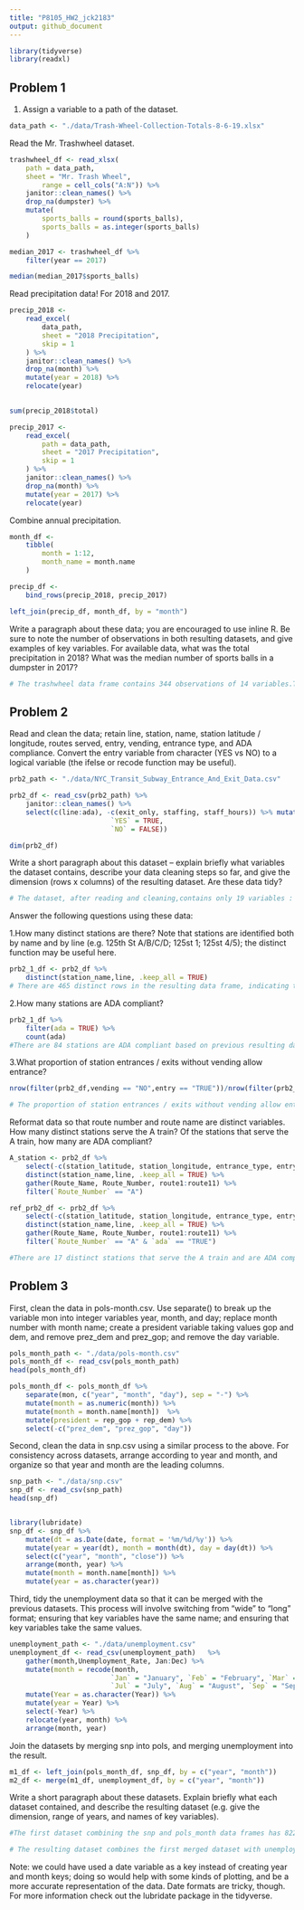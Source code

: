 ```yaml
---
title: "P8105_HW2_jck2183"
output: github_document
---
```


```r
library(tidyverse)
library(readxl)
```

## Problem 1

1. Assign a variable to a path of the dataset. 

```r
data_path <- "./data/Trash-Wheel-Collection-Totals-8-6-19.xlsx"
```

Read the Mr. Trashwheel dataset.

```r
trashwheel_df <- read_xlsx(
    path = data_path, 
    sheet = "Mr. Trash Wheel",
		range = cell_cols("A:N")) %>% 
	janitor::clean_names() %>% 
	drop_na(dumpster) %>% 
	mutate(
		sports_balls = round(sports_balls),
		sports_balls = as.integer(sports_balls)
	)

median_2017 <- trashwheel_df %>% 
    filter(year == 2017) 

median(median_2017$sports_balls)
```

Read precipitation data! For 2018 and 2017.
```r
precip_2018 <-
	read_excel(
		data_path,
		sheet = "2018 Precipitation",
		skip = 1
	) %>% 
	janitor::clean_names() %>% 
	drop_na(month) %>% 
	mutate(year = 2018) %>% 
	relocate(year) 
    

sum(precip_2018$total)

precip_2017 <- 
	read_excel(
		path = data_path,
		sheet = "2017 Precipitation",
		skip = 1
	) %>% 
	janitor::clean_names() %>% 
	drop_na(month) %>% 
	mutate(year = 2017) %>% 
	relocate(year)
```

Combine annual precipitation.

```r
month_df <- 
	tibble(
		month = 1:12,
		month_name = month.name
	)

precip_df <- 
	bind_rows(precip_2018, precip_2017)

left_join(precip_df, month_df, by = "month")
```
Write a paragraph about these data; you are encouraged to use inline R. Be sure to note the number of observations in both resulting datasets, and give examples of key variables. For available data, what was the total precipitation in 2018? What was the median number of sports balls in a dumpster in 2017?

```r
# The trashwheel data frame contains 344 observations of 14 variables.The 2017 precipitation contains 12 observations of 3 variables and so does 2018 precipitation. The key variables can be the month or the year. In this practice, we used month as key variable. The total precipitation in 2018 is 70.33 while the median number of sports balls in a dumpster in 2017 is 8.
```


## Problem 2

Read and clean the data; retain line, station, name, station latitude / longitude, routes served, entry, vending, entrance type, and ADA compliance. Convert the entry variable from character (YES vs NO) to a logical variable (the ifelse or recode function may be useful).

```r
prb2_path <- "./data/NYC_Transit_Subway_Entrance_And_Exit_Data.csv"

prb2_df <- read_csv(prb2_path) %>% 
    janitor::clean_names() %>%
    select(c(line:ada), -c(exit_only, staffing, staff_hours)) %>% mutate(entry = recode(entry, 
                         `YES` = TRUE,
                         `NO` = FALSE))

dim(prb2_df)
```
Write a short paragraph about this dataset – explain briefly what variables the dataset contains, describe your data cleaning steps so far, and give the dimension (rows x columns) of the resulting dataset. Are these data tidy?

```r
# The dataset, after reading and cleaning,contains only 19 variables : line, station_name, station_latitude / longitude, 11 routes served, entry, vending, entrance type, and ADA compliance.The dimension of the resulting dataset includes 1868 rows x 19 columns. The data is tidy as the resulting dataset is arranged such that each variable is a column and each observation is a row.
```

Answer the following questions using these data:

1.How many distinct stations are there? Note that stations are identified both by name and by line (e.g. 125th St A/B/C/D; 125st 1; 125st 4/5); the distinct function may be useful here.
```r
prb2_1_df <- prb2_df %>% 
    distinct(station_name,line, .keep_all = TRUE) 
# There are 465 distinct rows in the resulting data frame, indicating that there are 465 distinct stations identified by both name and by line.  
```

2.How many stations are ADA compliant?

```r
prb2_1_df %>% 
    filter(ada = TRUE) %>% 
    count(ada)
#There are 84 stations are ADA compliant based on previous resulting data.
```


3.What proportion of station entrances / exits without vending allow entrance?

```r
nrow(filter(prb2_df,vending == "NO",entry == "TRUE"))/nrow(filter(prb2_df,vending == "NO"))

# The proportion of station entrances / exits without vending allow entrance is equal to 0.3770492.
```
Reformat data so that route number and route name are distinct variables. How many distinct stations serve the A train? Of the stations that serve the A train, how many are ADA compliant?

```r

A_station <- prb2_df %>% 
    select(-c(station_latitude, station_longitude, entrance_type, entry, vending)) %>% 
    distinct(station_name,line, .keep_all = TRUE) %>% 
    gather(Route_Name, Route_Number, route1:route11) %>% 
    filter(`Route_Number` == "A")

ref_prb2_df <- prb2_df %>% 
    select(-c(station_latitude, station_longitude, entrance_type, entry, vending)) %>% 
    distinct(station_name,line, .keep_all = TRUE) %>% 
    gather(Route_Name, Route_Number, route1:route11) %>% 
    filter(`Route_Number` == "A" & `ada` == "TRUE") 

#There are 17 distinct stations that serve the A train and are ADA compliant. There are 60 stations that serve A train. Of 60 stations, there are 17 distinct stations that are ADA compliant.
```

## Problem 3

First, clean the data in pols-month.csv. Use separate() to break up the variable mon into integer variables year, month, and day; replace month number with month name; create a president variable taking values gop and dem, and remove prez_dem and prez_gop; and remove the day variable.

```r
pols_month_path <- "./data/pols-month.csv"
pols_month_df <- read_csv(pols_month_path) 
head(pols_month_df)

pols_month_df <- pols_month_df %>% 
    separate(mon, c("year", "month", "day"), sep = "-") %>% 
    mutate(month = as.numeric(month)) %>%
    mutate(month = month.name[month])  %>%
    mutate(president = rep_gop + rep_dem) %>% 
    select(-c("prez_dem", "prez_gop", "day"))
```
Second, clean the data in snp.csv using a similar process to the above. For consistency across datasets, arrange according to year and month, and organize so that year and month are the leading columns.

```r
snp_path <- "./data/snp.csv"
snp_df <- read_csv(snp_path) 
head(snp_df)


library(lubridate)
snp_df <- snp_df %>% 
    mutate(dt = as.Date(date, format = '%m/%d/%y')) %>%
    mutate(year = year(dt), month = month(dt), day = day(dt)) %>%
    select(c("year", "month", "close")) %>% 
    arrange(month, year) %>% 
    mutate(month = month.name[month]) %>% 
    mutate(year = as.character(year))

```

Third, tidy the unemployment data so that it can be merged with the previous datasets. This process will involve switching from “wide” to “long” format; ensuring that key variables have the same name; and ensuring that key variables take the same values.

```r
unemployment_path <- "./data/unemployment.csv"
unemployment_df <- read_csv(unemployment_path)   %>% 
    gather(month,Unemployment_Rate, Jan:Dec) %>% 
    mutate(month = recode(month, 
                         `Jan` = "January", `Feb` = "February", `Mar` = "March", `Apr` = "April", `May` = "May", `Jun` = "June", 
                         `Jul` = "July", `Aug` = "August", `Sep` = "September", `Oct` = "October", `Nov` = "November", `Dec` = "December")) %>% 
    mutate(Year = as.character(Year)) %>% 
    mutate(year = Year) %>% 
    select(-Year) %>% 
    relocate(year, month) %>% 
    arrange(month, year)
```
Join the datasets by merging snp into pols, and merging unemployment into the result.

```r
m1_df <- left_join(pols_month_df, snp_df, by = c("year", "month")) 
m2_df <- merge(m1_df, unemployment_df, by = c("year", "month"))
```


Write a short paragraph about these datasets. Explain briefly what each dataset contained, and describe the resulting dataset (e.g. give the dimension, range of years, and names of key variables).

```r
#The first dataset combining the snp and pols_month data frames has 822 observations with 10 variables in total.This dataset contains all the 9 variables in pols and an extra variable "close value" from snp. Range of the years is 1947 to 2015. Names of the key variables are year and month. However, since the year range in snp is among 2019-2020, which failed to match with the key variables in pols_month data frame.

# The resulting dataset combines the first merged dataset with unemployment data frame. After merging with the key variables year and month, there are 11 variables and 810 observations. This dataset contains the previous 10 variables in the previous dataset while adding one more unemployment rate variable. The year range is 1948-2015.
```
Note: we could have used a date variable as a key instead of creating year and month keys; doing so would help with some kinds of plotting, and be a more accurate representation of the data. Date formats are tricky, though. For more information check out the lubridate package in the tidyverse.


